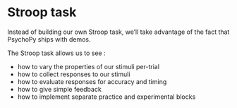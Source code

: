 # Stroop task

Instead of building our own Stroop task, we'll take advantage of the fact that PsychoPy ships with demos.

The Stroop task allows us to see :

* how to vary the properties of our stimuli per-trial
* how to collect responses to our stimuli
* how to evaluate responses for accuracy and timing
* how to give simple feedback
* how to implement separate practice and experimental blocks